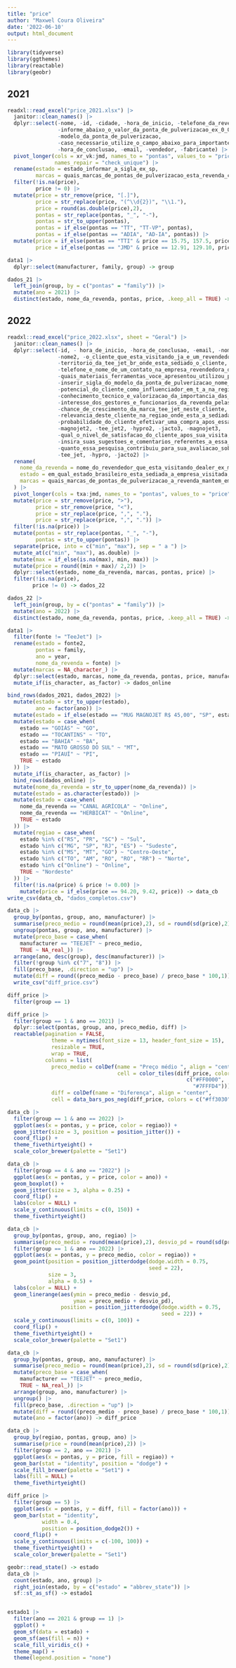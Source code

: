 ```yaml
---
title: "price"
author: "Maxwel Coura Oliveira"
date: '2022-06-10'
output: html_document
---
```


```r
library(tidyverse)
library(ggthemes)
library(reactable)
library(geobr)
```

## 2021

```r
readxl::read_excel("price_2021.xlsx") |> 
  janitor::clean_names() |> 
  dplyr::select(-nome, -id, -cidade, -hora_de_inicio, -telefone_da_revenda, 
                -informe_abaixo_o_valor_da_ponta_de_pulverizacao_ex_0_00_use_ponto, 
                -modelo_da_ponta_de_pulverizacao, 
                -caso_necessario_utilize_o_campo_abaixo_para_importantes_comentarios_sobre_posicionamento_de_preco_identificado_durante_a_coleta_de_informacoes_deste_formulario,
                -hora_de_conclusao, -email, -vendedor, -fabricante) |> 
  pivot_longer(cols = xr_vk:jmd, names_to = "pontas", values_to = "price",
               names_repair = "check_unique") |> 
  rename(estado = estado_informar_a_sigla_ex_sp,
         marcas = quais_marcas_de_pontas_de_pulverizacao_esta_revenda_comercializa) |> 
  filter(!is.na(price),
         price != 0) |> 
  mutate(price = str_remove(price, "[.]"),
         price = str_replace(price, "(^\\d{2})", "\\1."),
         price = round(as.double(price),2),
         pontas = str_replace(pontas, "_", "-"),
         pontas = str_to_upper(pontas),
         pontas = if_else(pontas == "TT", "TT-VP", pontas),
         pontas = if_else(pontas == "ADIA", "AD-IA", pontas)) |> 
  mutate(price = if_else(pontas == "TTI" & price == 15.75, 157.5, price),
         price = if_else(pontas == "JMD" & price == 12.91, 129.10, price)) -> dados_21
```


```r
data1 |> 
  dplyr::select(manufacturer, family, group) -> group
```

```r
dados_21 |> 
  left_join(group, by = c("pontas" = "family")) |> 
  mutate(ano = 2021) |> 
  distinct(estado, nome_da_revenda, pontas, price, .keep_all = TRUE) -> dados_2021
```


## 2022

```r
readxl::read_excel("price_2022.xlsx", sheet = "Geral") |> 
  janitor::clean_names() |> 
  dplyr::select(-id, - hora_de_inicio, -hora_de_conclusao, -email, -nome, -idioma,
                -nome2, -o_cliente_que_esta_visitando_ja_e_um_revendedor_tee_jet,
                -territorio_da_tee_jet_br_onde_esta_sediado_o_cliente, -cidade,
                -telefone_e_nome_de_um_contato_na_empresa_revendedora_dealer,
                -quais_materiais_ferramentas_voce_apresentou_utilizou_para_o_cliente_durante_essa_visita,
                -inserir_sigla_do_modelo_da_ponta_de_pulverizacao_nome_do_fabricante_preco_encontrado_ex_grd120_025_hypro_r_37_50, 
                -potencial_do_cliente_como_influenciador_em_t_a_na_regiao,
                -conhecimento_tecnico_e_valorizacao_da_importancia_das_pontas_de_pulverizacao,
                -interesse_dos_gestores_e_funcionarios_da_revenda_pelas_pontas_tj,
                -chance_de_crescimento_da_marca_tee_jet_neste_cliente,
                -relevancia_deste_cliente_na_regiao_onde_esta_a_sediada_a_revenda,
                -probabilidade_do_cliente_efetivar_uma_compra_apos_essa_visita,
                -magnojet2, -tee_jet2, -hypro2, -jacto3, -magnojet3,
                -qual_o_nivel_de_satisfacao_do_cliente_apos_sua_visita,
                -insira_suas_sugestoes_e_comentarios_referentes_a_essa_pesquisa_de_mercado,
                -quanto_essa_pesquisa_contribuiu_para_sua_avaliacao_sobre_a_visita_ao_seu_cliente, 
                -tee_jet, -hypro, -jacto2) |> 
  rename(
    nome_da_revenda = nome_do_revendedor_que_esta_visitando_dealer_ex_mac_campo,
    estado = em_qual_estado_brasileiro_esta_sediada_a_empresa_visitada,
    marcas = quais_marcas_de_pontas_de_pulverizacao_a_revenda_mantem_em_estoque
  ) |> 
  pivot_longer(cols = txa:jmd, names_to = "pontas", values_to = "price") |> 
  mutate(price = str_remove(price, ">"),
         price = str_remove(price, "<"),
         price = str_replace(price, ",", "."),
         price = str_replace(price, ",", ".")) |> 
  filter(!is.na(price)) |> 
  mutate(pontas = str_replace(pontas, "_", "-"),
         pontas = str_to_upper(pontas)) |> 
  separate(price, into = c("min", "max"), sep = " a ") |> 
  mutate_at(c("min", "max"), as.double) |> 
  mutate(max = if_else(is.na(max), min, max)) |> 
  mutate(price = round((min + max)/ 2,2)) |> 
  dplyr::select(estado, nome_da_revenda, marcas, pontas, price) |>
  filter(!is.na(price),
        price != 0) -> dados_22
```

```r
dados_22 |> 
  left_join(group, by = c("pontas" = "family")) |> 
  mutate(ano = 2022) |> 
  distinct(estado, nome_da_revenda, pontas, price, .keep_all = TRUE) -> dados_2022
```

```r
data1 |> 
  filter(fonte != "TeeJet") |> 
  rename(estado = fonte2,
         pontas = family,
         ano = year,
         nome_da_revenda = fonte) |> 
  mutate(marcas = NA_character_) |> 
  dplyr::select(estado, marcas, nome_da_revenda, pontas, price, manufacturer, group, ano) |> 
  mutate_if(is_character, as_factor) -> dados_online
```



```r
bind_rows(dados_2021, dados_2022) |> 
  mutate(estado = str_to_upper(estado),
         ano = factor(ano)) |> 
  mutate(estado = if_else(estado == "MUG MAGNOJET R$ 45,00", "SP", estado)) |> 
  mutate(estado = case_when(
    estado == "GOIÁS" ~ "GO",
    estado == "TOCANTINS" ~ "TO",
    estado == "BAHIA" ~ "BA",
    estado == "MATO GROSSO DO SUL" ~ "MT",
    estado == "PIAUÍ" ~ "PI",
    TRUE ~ estado
  )) |> 
  mutate_if(is_character, as_factor) |> 
  bind_rows(dados_online) |> 
  mutate(nome_da_revenda = str_to_upper(nome_da_revenda)) |> 
  mutate(estado = as.character(estado)) |> 
  mutate(estado = case_when(
    nome_da_revenda == "CANAL AGRÍCOLA" ~ "Online",
    nome_da_revenda == "HERBICAT" ~ "Online",
    TRUE ~ estado
  )) |> 
  mutate(regiao = case_when(
    estado %in% c("RS", "PR", "SC") ~ "Sul",
    estado %in% c("MG", "SP", "RJ", "ES") ~ "Sudeste",
    estado %in% c("MS", "MT", "GO") ~ "Centro-Oeste", 
    estado %in% c("TO", "AM", "RO", "RO", "RR") ~ "Norte",
    estado %in% c("Online") ~ "Online",
    TRUE ~ "Nordeste"
  )) |> 
  filter(!is.na(price) & price != 0.00) |> 
    mutate(price = if_else(price == 94.20, 9.42, price)) -> data_cb
write_csv(data_cb, "dados_completos.csv")
```



```r
data_cb |> 
  group_by(pontas, group, ano, manufacturer) |> 
  summarise(preco_medio = round(mean(price),2), sd = round(sd(price),2)) |> 
  ungroup(pontas, group, ano, manufacturer) |> 
  mutate(preco_base = case_when(
    manufacturer == "TEEJET" ~ preco_medio,
    TRUE ~ NA_real_)) |> 
  arrange(ano, desc(group), desc(manufacturer)) |> 
  filter(!group %in% c("7", "8")) |> 
  fill(preco_base, .direction = "up") |> 
  mutate(diff = round((preco_medio - preco_base) / preco_base * 100,1)) |> 
  write_csv("diff_price.csv")
```

```r
diff_price |> 
  filter(group == 1)
```





```r
diff_price |> 
  filter(group == 1 & ano == 2021) |> 
  dplyr::select(pontas, group, ano, preco_medio, diff) |> 
  reactable(pagination = FALSE,
              theme = nytimes(font_size = 13, header_font_size = 15),
              resizable = TRUE,
              wrap = TRUE,
            columns = list(
              preco_medio = colDef(name = "Preço médio ", align = "center",
                                   cell = color_tiles(diff_price, colors = 
                                                         c("#FF0000",
                                                           "#7FFFD4"))),
              diff = colDef(name = "Diferença", align = "center",
              cell = data_bars_pos_neg(diff_price, colors = c("#ff3030", "#1e90ff")))))
```


```r
data_cb |> 
  filter(group == 1 & ano == 2022) |> 
  ggplot(aes(x = pontas, y = price, color = regiao)) +
  geom_jitter(size = 3, position = position_jitter()) +
  coord_flip() +
  theme_fivethirtyeight() + 
  scale_color_brewer(palette = "Set1") 
```


```r
data_cb |> 
  filter(group == 4 & ano == "2022") |> 
  ggplot(aes(x = pontas, y = price, color = ano)) +
  geom_boxplot() +
  geom_jitter(size = 3, alpha = 0.25) +
  coord_flip() +
  labs(color = NULL) +
  scale_y_continuous(limits = c(0, 150)) +
  theme_fivethirtyeight() 
```


```r
data_cb |> 
  group_by(pontas, group, ano, regiao) |> 
  summarise(preco_medio = round(mean(price),2), desvio_pd = round(sd(price),2)) |> 
  filter(group == 1 & ano == 2022) |> 
  ggplot(aes(x = pontas, y = preco_medio, color = regiao)) +
  geom_point(position = position_jitterdodge(dodge.width = 0.75, 
                                             seed = 22), 
             size = 3, 
             alpha = 0.5) +
  labs(color = NULL) +
  geom_linerange(aes(ymin = preco_medio - desvio_pd,
                     ymax = preco_medio + desvio_pd),
                 position = position_jitterdodge(dodge.width = 0.75, 
                                                 seed = 22)) +
  scale_y_continuous(limits = c(0, 100)) +
  coord_flip() +
  theme_fivethirtyeight() +
  scale_color_brewer(palette = "Set1")
```


```r
data_cb |> 
  group_by(pontas, group, ano, manufacturer) |> 
  summarise(preco_medio = round(mean(price),2), sd = round(sd(price),2)) |> 
  mutate(preco_base = case_when(
    manufacturer == "TEEJET" ~ preco_medio,
    TRUE ~ NA_real_)) |> 
  arrange(group, ano, manufacturer) |> 
  ungroup() |> 
  fill(preco_base, .direction = "up") |> 
  mutate(diff = round((preco_medio - preco_base) / preco_base * 100,1)) |> 
  mutate(ano = factor(ano)) -> diff_price
```


```r
data_cb |> 
  group_by(regiao, pontas, group, ano) |> 
  summarise(price = round(mean(price),2)) |> 
  filter(group == 2, ano == 2021) |> 
  ggplot(aes(x = pontas, y = price, fill = regiao)) +
  geom_bar(stat = "identity", position = "dodge") +
  scale_fill_brewer(palette = "Set1") +
  labs(fill = NULL) +
  theme_fivethirtyeight()
```


```r
diff_price |> 
  filter(group == 5) |> 
  ggplot(aes(x = pontas, y = diff, fill = factor(ano))) +
  geom_bar(stat = "identity", 
           width = 0.4,
           position = position_dodge2()) +
  coord_flip() +
  scale_y_continuous(limits = c(-100, 100)) +
  theme_fivethirtyeight() +
  scale_color_brewer(palette = "Set1")
```


```r
geobr::read_state() -> estado
data_cb |> 
  count(estado, ano, group) |> 
  right_join(estado, by = c("estado" = "abbrev_state")) |> 
  sf::st_as_sf() -> estado1


estado1 |> 
  filter(ano == 2021 & group == 1) |> 
  ggplot() +
  geom_sf(data = estado) +
  geom_sf(aes(fill = n)) +
  scale_fill_viridis_c() +
  theme_map() +
  theme(legend.position = "none")
```

